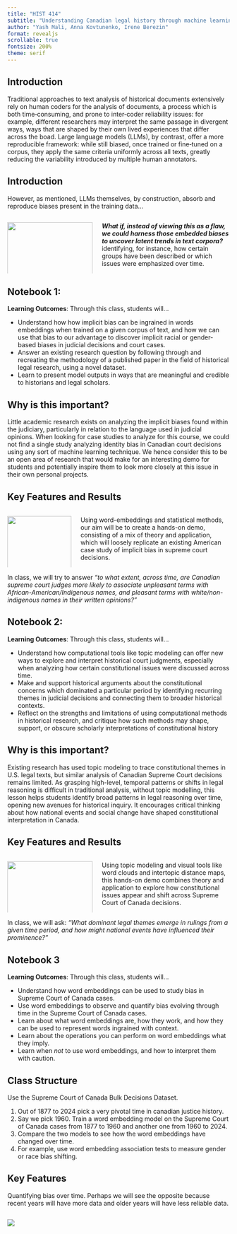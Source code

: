```yaml
---
title: "HIST 414"
subtitle: "Understanding Canadian legal history through machine learning"
author: "Yash Mali, Anna Kovtunenko, Irene Berezin"
format: revealjs
scrollable: true
fontsize: 200%
theme: serif
---
```



## Introduction
Traditional approaches to text analysis of historical documents extensively rely on human coders for the analysis of documents, a process which is both time‐consuming, and prone to inter‐coder reliability issues: for example, different researchers may interpret the same passage in divergent ways, ways that are shaped by their own lived experiences that differ across the boad. Large language models (LLMs), by contrast, offer a more reproducible framework: while still biased, once trained or fine‐tuned on a corpus, they apply the same criteria uniformly across all texts, greatly reducing the variability introduced by multiple human annotators. 

## Introduction
However, as mentioned, LLMs themselves, by construction, absorb and reproduce biases present in the training data...

:::{.columns}
::: {.column width="40%"}
![](example_hist_414.png){width="100%"}
:::

::: {.column width="60%"}
***What if, instead of viewing this as a flaw, we could harness those embedded biases to uncover latent trends in text corpora?*** identifying, for instance, how certain groups have been described or which issues were emphasized over time.
:::

:::



## Notebook 1: 
**Learning Outcomes**: Through this class, students will...

- Understand how how implicit bias can be ingrained in words embeddings when trained on a given corpus of text, and how we can use that bias to our advantage to discover implicit racial or gender-based biases in judicial decisions and court cases.
- Answer an existing research question by following through and recreating the methodology of a published paper in the field of historical legal research, using a novel dataset.
- Learn to present model outputs in ways that are meaningful and credible to historians and legal scholars.

## Why is this important?

Little academic research exists on analyzing the implicit biases found within the judiciary, particularly in relation to the language used in judicial opinions. When looking for case studies to analyze for this course, we could not find a single study analyzing identity bias in Canadian court decisions using any sort of machine learning technique. We hence consider this to be an open area of research that would make for an interesting demo for students and potentially inspire them to look more closely at this issue in their own personal projects. 

## Key Features and Results

:::{.columns}
::: {.column width="30%"}
![](racism_in_legal_texts.png){width="100%"}
:::

::: {.column width="70%"}
Using word-embeddings and statistical methods, our aim will be to create a hands-on demo, consisting of a mix of theory and application, which will loosely replicate an existing American case study of implicit bias in supreme court decisions. 
:::

:::

In class, we will try to answer *"to what extent, across time, are Canadian supreme court judges more likely to associate unpleasant terms with African-American/Indigenous names, and pleasant terms with white/non-indigenous names in their written opinions?"*

## Notebook 2: 
**Learning Outcomes**: Through this class, students will...

- Understand how computational tools like topic modeling can offer new ways to explore and interpret historical court judgments, especially when analyzing how certain constitutional issues were discussed across time.
- Make and support historical arguments about the constitutional concerns which dominated a particular period by identifying recurring themes in judicial decisions and connecting them to broader historical contexts.
- Reflect on the strengths and limitations of using computational methods in historical research, and critique how such methods may shape, support, or obscure scholarly interpretations of constitutional history

## Why is this important?

Existing research has used topic modeling to trace constitutional themes in U.S. legal texts, but similar analysis of Canadian Supreme Court decisions remains limited. As grasping high-level, temporal patterns or shifts in legal reasoning is difficult in traditional analysis, without topic modelling, this lesson helps students identify broad patterns in legal reasoning over time, opening new avenues for historical inquiry. It encourages critical thinking about how national events and social change have shaped constitutional interpretation in Canada.

## Key Features and Results

:::{.columns}
::: {.column width="40%"}
![](supreme_court_topics_over_time.png){width="100%"}
:::

::: {.column width="60%"}
Using topic modeling and visual tools like word clouds and intertopic distance maps, this hands-on demo combines theory and application to explore how constitutional issues appear and shift across Supreme Court of Canada decisions.
:::

:::

In class, we will ask: *“What dominant legal themes emerge in rulings from a given time period, and how might national events have influenced their prominence?”*


## Notebook 3

**Learning Outcomes**: Through this class, students will...

- Understand how word embeddings can be used to study bias in Supreme Court of Canada cases.
- Use word embeddings to observe and quantify bias evolving through time in the Supreme Court of Canada cases.
- Learn about what word embeddings are, how they work, and how they can be used to represent words ingrained with context.
- Learn about the operations you can perform on word embeddings what they imply.
- Learn when *not* to use word embeddings, and how to interpret them with caution.

## Class Structure

Use the Supreme Court of Canada Bulk Decisions Dataset.

1. Out of 1877 to 2024 pick a very pivotal time in canadian justice history.
2. Say we pick 1960. Train a word embedding model on the Supreme Court of Canada cases from 1877 to 1960 and another one from 1960 to 2024.
3. Compare the two models to see how the word embeddings have changed over time.
4. For example, use word embedding association tests to measure gender or race bias shifting.

## Key Features

Quantifying bias over time. Perhaps we will see the opposite because recent years will have more data and older years will have less reliable data.

:::{.columns}
::: {.column width="65%"}
![](temporal_bias.png)
:::
:::



